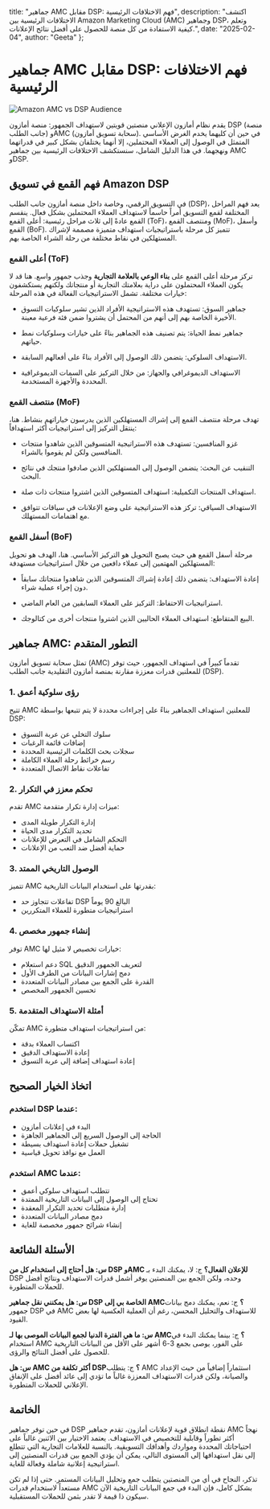   title: "جماهير AMC مقابل DSP: فهم الاختلافات الرئيسية",
  description: "اكتشف الاختلافات الرئيسية بين Amazon Marketing Cloud (AMC) وجماهير DSP، وتعلم كيفية الاستفادة من كل منصة للحصول على أفضل نتائج الإعلانات.",
  date: "2025-02-04",
  author: "Geeta"
};

# جماهير AMC مقابل DSP: فهم الاختلافات الرئيسية

![Amazon AMC vs DSP Audience](/images/blog/amazon-amc-vs-dsp-audience.jpeg)

يقدم نظام أمازون الإعلاني منصتين قويتين لاستهداف الجمهور: منصة أمازون DSP (منصة جانب الطلب) وAMC (سحابة تسويق أمازون). في حين أن كليهما يخدم الغرض الأساسي المتمثل في الوصول إلى العملاء المحتملين، إلا أنهما يختلفان بشكل كبير في قدراتهما ونهجهما. في هذا الدليل الشامل، سنستكشف الاختلافات الرئيسية بين جماهير AMC وDSP.

## فهم القمع في تسويق Amazon DSP

في التسويق الرقمي، وخاصة داخل منصة أمازون جانب الطلب (DSP)، يعد فهم المراحل المختلفة لقمع التسويق أمراً حاسماً لاستهداف العملاء المحتملين بشكل فعال. ينقسم القمع عادةً إلى ثلاث مراحل رئيسية: أعلى القمع (ToF)، ومنتصف القمع (MoF)، وأسفل القمع (BoF). تتميز كل مرحلة باستراتيجيات استهداف متميزة مصممة لإشراك المستهلكين في نقاط مختلفة من رحلة الشراء الخاصة بهم.

### أعلى القمع (ToF)

تركز مرحلة أعلى القمع على **بناء الوعي بالعلامة التجارية** وجذب جمهور واسع. هنا قد لا يكون العملاء المحتملون على دراية بعلامتك التجارية أو منتجاتك ولكنهم يستكشفون خيارات مختلفة. تشمل الاستراتيجيات الفعالة في هذه المرحلة:

- جماهير السوق: تستهدف هذه الاستراتيجية الأفراد الذين تشير سلوكيات التسوق الأخيرة الخاصة بهم إلى أنهم من المحتمل أن يشتروا ضمن فئة فرعية معينة.

- جماهير نمط الحياة: يتم تصنيف هذه الجماهير بناءً على خيارات وسلوكيات نمط حياتهم.

- الاستهداف السلوكي: يتضمن ذلك الوصول إلى الأفراد بناءً على أفعالهم السابقة.

- الاستهداف الديموغرافي والجهاز: من خلال التركيز على السمات الديموغرافية المحددة والأجهزة المستخدمة.

### منتصف القمع (MoF)

تهدف مرحلة منتصف القمع إلى إشراك المستهلكين الذين يدرسون خياراتهم بنشاط. هنا، ينتقل التركيز إلى استراتيجيات أكثر استهدافاً:

- غزو المنافسين: تستهدف هذه الاستراتيجية المتسوقين الذين شاهدوا منتجات المنافسين ولكن لم يقوموا بالشراء.

- التنقيب عن البحث: يتضمن الوصول إلى المستهلكين الذين صادفوا منتجك في نتائج البحث.

- استهداف المنتجات التكميلية: استهداف المتسوقين الذين اشتروا منتجات ذات صلة.

- الاستهداف السياقي: تركز هذه الاستراتيجية على وضع الإعلانات في سياقات تتوافق مع اهتمامات المستهلك.

### أسفل القمع (BoF)

مرحلة أسفل القمع هي حيث يصبح التحويل هو التركيز الأساسي. هنا، الهدف هو تحويل المستهلكين المهتمين إلى عملاء دافعين من خلال استراتيجيات مستهدفة:

- إعادة الاستهداف: يتضمن ذلك إعادة إشراك المتسوقين الذين شاهدوا منتجاتك سابقاً دون إجراء عملية شراء.

- استراتيجيات الاحتفاظ: التركيز على العملاء السابقين من العام الماضي.

- البيع المتقاطع: استهداف العملاء الحاليين الذين اشتروا منتجات أخرى من كتالوجك.

## جماهير AMC: التطور المتقدم

تمثل سحابة تسويق أمازون (AMC) تقدماً كبيراً في استهداف الجمهور، حيث توفر للمعلنين قدرات معززة مقارنة بمنصة أمازون التقليدية جانب الطلب (DSP).

### 1. رؤى سلوكية أعمق
تتيح AMC للمعلنين استهداف الجماهير بناءً على إجراءات محددة لا يتم تتبعها بواسطة DSP:
- سلوك التخلي عن عربة التسوق
- إضافات قائمة الرغبات
- سجلات بحث الكلمات الرئيسية المحددة
- رسم خرائط رحلة العملاء الكاملة
- تفاعلات نقاط الاتصال المتعددة

### 2. تحكم معزز في التكرار
تقدم AMC ميزات إدارة تكرار متقدمة:
- إدارة التكرار طويلة المدى
- تحديد التكرار مدى الحياة
- التحكم الشامل في التعرض للإعلانات
- حماية أفضل ضد التعب من الإعلانات

### 3. الوصول التاريخي الممتد
تتميز AMC بقدرتها على استخدام البيانات التاريخية:
- تفاعلات تتجاوز حد DSP البالغ 90 يوماً
- استراتيجيات متطورة للعملاء المتكررين

### 4. إنشاء جمهور مخصص
توفر AMC خيارات تخصيص لا مثيل لها:
- دعم استعلام SQL لتعريف الجمهور الدقيق
- دمج إشارات البيانات من الطرف الأول
- القدرة على الجمع بين مصادر البيانات المتعددة
- تحسين الجمهور المخصص

### 5. أمثلة الاستهداف المتقدمة
تمكّن AMC من استراتيجيات استهداف متطورة:
- اكتساب العملاء بدقة
- إعادة الاستهداف الدقيق
- إعادة استهداف إضافة إلى عربة التسوق

## اتخاذ الخيار الصحيح

### استخدم DSP عندما:
- البدء في إعلانات أمازون
- الحاجة إلى الوصول السريع إلى الجماهير الجاهزة
- تشغيل حملات إعادة استهداف بسيطة
- العمل مع نوافذ تحويل قياسية

### استخدم AMC عندما:
- تتطلب استهداف سلوكي أعمق
- تحتاج إلى الوصول إلى البيانات التاريخية الممتدة
- إدارة متطلبات تحديد التكرار المعقدة
- دمج مصادر البيانات المتعددة
- إنشاء شرائح جمهور مخصصة للغاية

## الأسئلة الشائعة

**س: هل أحتاج إلى استخدام كل من DSP وAMC للإعلان الفعال؟**
ج: لا، يمكنك البدء بـ DSP وحده، ولكن الجمع بين المنصتين يوفر أشمل قدرات الاستهداف ونتائج أفضل للحملات المتطورة.

**س: هل يمكنني نقل جماهير DSP الخاصة بي إلى AMC؟**
ج: نعم، يمكنك دمج بيانات جمهور DSP في AMC للاستهداف والتحليل المحسن، رغم أن العملية العكسية لها بعض القيود.

**س: ما هي الفترة الدنيا لجمع البيانات الموصى بها لـ AMC؟**
ج: بينما يمكنك البدء في استخدام AMC على الفور، يوصى بجمع 3-6 أشهر على الأقل من البيانات التاريخية للحصول على أفضل النتائج والرؤى.

**س: هل AMC أكثر تكلفة من DSP؟**
ج: يتطلب AMC استثماراً إضافياً من حيث الإعداد والصيانة، ولكن قدرات الاستهداف المعززة غالباً ما تؤدي إلى عائد أفضل على الإنفاق الإعلاني للحملات المتطورة.

## الخاتمة

في حين توفر جماهير DSP نقطة انطلاق قوية لإعلانات أمازون، تقدم جماهير AMC نهجاً أكثر تطوراً وقابلية للتخصيص في الاستهداف. يعتمد الاختيار بين الاثنين غالباً على احتياجاتك المحددة ومواردك وأهدافك التسويقية. بالنسبة للعلامات التجارية التي تتطلع إلى نقل استهدافها إلى المستوى التالي، يمكن أن يؤدي الجمع بين قدرات المنصتين إلى استراتيجية إعلانية شاملة وفعالة للغاية.

تذكر، النجاح في أي من المنصتين يتطلب جمع وتحليل البيانات المستمر. حتى إذا لم تكن مستعداً لاستخدام قدرات AMC بشكل كامل، فإن البدء في جمع البيانات التاريخية الآن سيكون ذا قيمة لا تقدر بثمن للحملات المستقبلية.